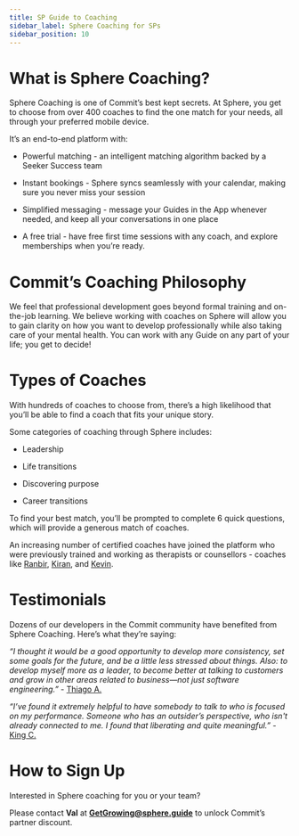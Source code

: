 ```yaml
---
title: SP Guide to Coaching
sidebar_label: Sphere Coaching for SPs
sidebar_position: 10
---
```


  

# What is Sphere Coaching?

Sphere Coaching is one of Commit’s best kept secrets. At Sphere, you get to choose from over 400 coaches to find the one match for your needs, all through your preferred mobile device.

  

It’s an end-to-end platform with:

-   Powerful matching - an intelligent matching algorithm backed by a Seeker Success team
    
-   Instant bookings - Sphere syncs seamlessly with your calendar, making sure you never miss your session
    
-   Simplified messaging - message your Guides in the App whenever needed, and keep all your conversations in one place
    
-   A free trial - have free first time sessions with any coach, and explore memberships when you’re ready.
    

# Commit’s Coaching Philosophy

We feel that professional development goes beyond formal training and on-the-job learning. We believe working with coaches on Sphere will allow you to gain clarity on how you want to develop professionally while also taking care of your mental health. You can work with any Guide on any part of your life; you get to decide!

# Types of Coaches

  

With hundreds of coaches to choose from, there’s a high likelihood that you’ll be able to find a coach that fits your unique story.

  

Some categories of coaching through Sphere includes:

-   Leadership
    
-   Life transitions
    
-   Discovering purpose
    
-   Career transitions
    

  

To find your best match, you’ll be prompted to complete 6 quick questions, which will provide a generous match of coaches.

  

An increasing number of certified coaches have joined the platform who were previously trained and working as therapists or counsellors - coaches like [Ranbir](https://sphere.guide/profile/655), [Kiran](https://sphere.guide/profile/619), and [Kevin](https://sphere.guide/profile/1058).

# Testimonials

Dozens of our developers in the Commit community have benefited from Sphere Coaching. Here’s what they’re saying:

*“I thought it would be a good opportunity to develop more consistency, set some goals for the future, and be a little less stressed about things. Also: to develop myself more as a leader, to become better at talking to customers and grow in other areas related to business—not just software engineering.”* - [Thiago A.](https://blog.commit.dev/articles/personal-coaching-at-commit-part-iv-engineering-partner-thiago-araujo)

*“I’ve found it extremely helpful to have somebody to talk to who is focused on my performance. Someone who has an outsider’s perspective, who isn't already connected to me. I found that liberating and quite meaningful.”* - [King C.](https://blog.commit.dev/articles/personal-coaching-at-commit-part-ii-a-conversation-with-engineering-partner-king-choi)

# How to Sign Up

Interested in Sphere coaching for you or your team?

Please contact **Val** at **GetGrowing@sphere.guide** to unlock Commit’s partner discount.
